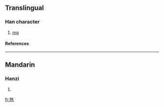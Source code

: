 ==Translingual==
===Han character===
{{Han char|rn=10|rad=儿|as=09|sn=11|four=|canj=十山竹手山 (JUHQU)}}
# [[mg]]
====References====
{{Han ref|kx=0125.201|dkj=01388|dj=0266.020|hdz=31998.020|uh=515E|ud=20830|bh=A25B|bd=41563}}
----
==Mandarin==
===Hanzi===
{{cmn-hanzi|pin=[[máo]] ([[mao2]])|wg=mao<sup>2</sup>}}
# {{defn|Mandarin}}




[[fr:兞]]